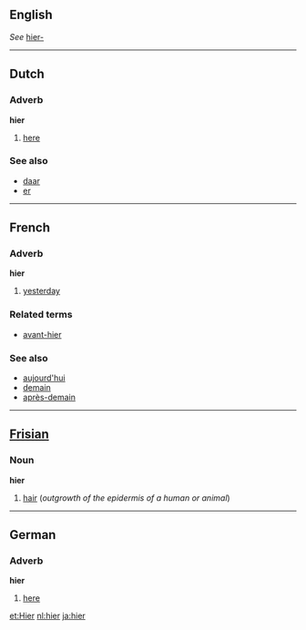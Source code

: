 ==English==
''See'' [[hier-]]

----
==Dutch==
=== Adverb===
'''hier'''

#[[here]]

===See also===
*[[daar]]
*[[er]]

----
==French==
=== Adverb===
'''hier'''

#[[yesterday]]

===Related terms===
*[[avant-hier]]

===See also===
*[[aujourd'hui]]
*[[demain]]
*[[après-demain]]

----
==[[Frisian]]==
=== Noun ===
'''hier'''

# [[hair]] (''outgrowth of the epidermis of a human or animal'')

----
==German==
===Adverb===
'''hier'''

#[[here]]

[[et:Hier]]
[[nl:hier]]
[[ja:hier]]
